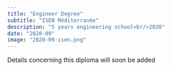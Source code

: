 ```yaml
---
title: "Engineer Degree"
subtitle: "ISEN Méditerranée"
description: "5 years engineering school<br/>2020"
date: "2020-09"
image: "2020-09-isen.png"
---
```


Details concerning this diploma will soon be added